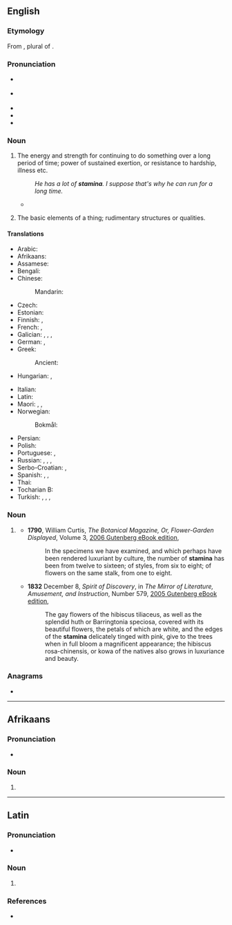 {{also|stamină}}
==English==

===Etymology===
{{root|en|ine-pro|*steh₂-}}
From {{bor|en|la|stāmina}}, plural of {{m|la|stamen|stāmen}}.

===Pronunciation===
* {{a|UK}} {{IPA|en|/ˈstæmɪnə/}}
* {{a|US}} {{IPA|en|/ˈstæmənə/}}
* {{audio|en|LL-Q1860 (eng)-Vininn126-stamina.wav|Audio (US)}}
* {{rhymes|en|æmənə}}
* {{hyphenation|en|stam|i|na}}

===Noun===
{{en-noun|-|s}}

# The energy and strength for continuing to do something over a long period of time; power of sustained exertion, or resistance to hardship, illness etc.
#: ''He has a lot of '''stamina'''. I suppose that's why he can run for a long time.''
#* {{quote-book|en|year=1921|author={{w|P. G. Wodehouse}}|title={{w|Indiscretions of Archie}}|chapter=V|passage=In the first five minutes muscles which he had not been aware that he possessed had started to ache like neglected teeth. His respect for the toughness and durability of artists' models was now solid. How they acquired the '''stamina''' to go through this sort of thing all day and then bound off to Bohemian revels at night was more than he could understand.}}
# {{lb|en|obsolete|uncountable|plural only}} The basic elements of a thing; rudimentary structures or qualities.

====Translations====
{{trans-top|power of sustained exertion}}
* Arabic: {{t|ar|تَحَمُّل}}
* Afrikaans: {{t+|af|stamina}}
* Assamese: {{t|as|দম}}
* Bengali: {{t|bn|সহ্যশক্তি}}
* Chinese:
*: Mandarin: {{t+|cmn|耐力|tr=nàilì}}
* Czech: {{t|cs|výdrž|f}}
* Estonian: {{t|et|vastupidavus}}
* Finnish: {{t+|fi|kestävyys}}, {{t+|fi|sisu}}
* French: {{t+|fr|endurance|f}}, {{t+|fr|résistance|f}}
* Galician: {{t|gl|resistencia|f}}, {{t|gl|aguante|m}}, {{t|gl|folgo|m}}, {{t|gl|azo|m}}
* German: {{t+|de|Ausdauer|f}}, {{t+|de|Durchhaltevermögen|n}}
* Greek: {{t+|el|αντοχή|f}}
*: Ancient: {{t|grc|καρτερία|f}}
* Hungarian: {{t+|hu|kitartás}}, {{t+|hu|állóképesség}}
{{trans-mid}}
* Italian: {{t+|it|vigore|m}}
* Latin: {{t|la|firmitās|f}}
* Maori: {{t|mi|manawaroa}}, {{t|mi|manawatiti}}, {{t|mi|manawa piharau}}
* Norwegian:
*: Bokmål: {{t+|nb|utholdenhet|m|f}}
* Persian: {{t+|fa|بنیه|tr=boniye}}
* Polish: {{t+|pl|wytrzymałość|f}}
* Portuguese: {{t+|pt|estamina|f}}, {{t+|pt|vigor}}
* Russian: {{t+|ru|вы́держка|f}}, {{t+|ru|выно́сливость|f}}, {{t+|ru|сто́йкость|f}}, {{t|ru|запа́с жи́зненных сил|m}}
* Serbo-Croatian: {{t+|sh|stamenost|sc=Latn}}, {{t|sh|izdržljivost|sc=Latn}}
* Spanish: {{t+|es|estamina|f}}, {{t+|es|resistencia|f}}, {{t+|es|aguante|m}}
* Thai: {{t-needed|th}}
* Tocharian B: {{t|txb|kälṣamñe}}
* Turkish: {{t|tr|dayanma gücü}}, {{t+|tr|derman}}, {{t+|tr|hâl}}, {{t+|tr|takat}}
{{trans-bottom}}

===Noun===
{{head|en|noun form}}

# {{lb|en|rare}} {{plural of|en|stamen}}
#* '''1790''', William Curtis, ''The Botanical Magazine, Or, Flower-Garden Displayed'', Volume 3, [http://www.gutenberg.org/files/17672/17672-h/17672-h.htm 2006 Gutenberg eBook edition],
#*: In the specimens we have examined, and which perhaps have been rendered luxuriant by culture, the number of '''stamina''' has been from twelve to sixteen; of styles, from six to eight; of flowers on the same stalk, from one to eight.
#* '''1832''' December 8, ''Spirit of Discovery'', in ''The Mirror of Literature, Amusement, and Instruction'', Number 579, [http://www.gutenberg.org/files/15536/15536-h/15536-h.htm 2005 Gutenberg eBook edition],
#*: The gay flowers of the hibiscus tiliaceus, as well as the splendid huth or Barringtonia speciosa, covered with its beautiful flowers, the petals of which are white, and the edges of the '''stamina''' delicately tinged with pink, give to the trees when in full bloom a magnificent appearance; the hibiscus rosa-chinensis, or kowa of the natives also grows in luxuriance and beauty.

===Anagrams===
* {{anagrams|en|a=aaimnst|Mantias|Satnami|Tasmina|amastin|animats|manatis|manitas}}

----

==Afrikaans==

===Pronunciation===
* {{audio|af|LL-Q14196 (afr)-Oesjaar-stamina.wav|Audio}}

===Noun===
{{af-noun|-}}

# {{l|en|stamina}}

----

==Latin==

===Pronunciation===
* {{la-IPA|stāmina}}

===Noun===
{{la-noun-form|stāmina}}

# {{inflection of|la|stāmen||nom//acc//voc|p}}

===References===
* {{R:du Cange}}